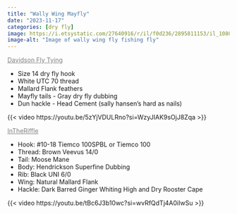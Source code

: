 ```yaml
---
title: "Wally Wing Mayfly"
date: "2023-11-17"
categories: [dry fly]
image: https://i.etsystatic.com/27640916/r/il/f0d236/2895811153/il_1080xN.2895811153_973q.jpg
image-alt: "Image of wally wing fly fishing fly"
---
```


::: column-page
[Davidson Fly Tying](https://www.youtube.com/@davidsonflytying5004 "Davidson Fly Tying Youtube channel"){style="color: grey;"}

-   Size 14 dry fly hook
-   White UTC 70 thread
-   Mallard Flank feathers
-   Mayfly tails - Gray dry fly dubbing
-   Dun hackle - Head Cement (sally hansen's hard as nails)

{{< video https://youtu.be/5zYjVDULRno?si=WzyJIAK9sOjJ8Zqa >}}

[InTheRiffle](https://www.youtube.com/@InTheRiffle "IntheRiffle Youtube channel"){style="color: grey"}

- Hook: #10-18 Tiemco 100SPBL or Tiemco 100
- Thread: Brown Veevus 14/0
- Tail: Moose Mane
- Body: Hendrickson Superfine Dubbing
- Rib: Black UNI 6/0
- Wing: Natural Mallard Flank
- Hackle: Dark Barred Ginger Whiting High and Dry Rooster Cape

{{< video https://youtu.be/tBc6J3b10wc?si=wvRfQdTj4A0iIwSu >}}
:::
